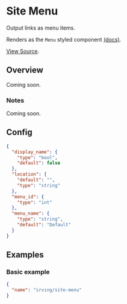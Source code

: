 <Meta title="WordPress Components|Site Menu" />

# Site Menu
Output links as menu items.

Renders as the `Menu` styled component [(docs)](?path=/docs/styled-components-menu--basic-example).

[View Source](https://github.com/alleyinteractive/wp-irving/tree/master/inc/components/components/site-menu).

## Overview
Coming soon.

### Notes
Coming soon.

## Config
```json
{
  "display_name": {
    "type": "bool",
    "default": false
  },
  "location": {
    "default": "",
    "type": "string"
  },
  "menu_id": {
    "type": "int"
  },
  "menu_name": {
    "type": "string",
    "default": "Default"
  }
}
```

## Examples

### Basic example
```json
{
  "name": "irving/site-menu"
}
```
